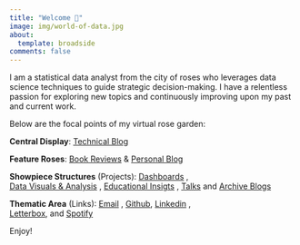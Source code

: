 ```yaml
---
title: "Welcome 🌹"
image: img/world-of-data.jpg
about:
  template: broadside
comments: false
---
```


I am a statistical data analyst from the city of roses who leverages data science techniques to guide strategic decision-making. I have a relentless passion for exploring new topics and continuously improving upon my past and current work.

Below are the focal points of my virtual rose garden:

**Central Display**: [Technical Blog](https://www.rbolt.me/blog/technical-blog/blog)

**Feature Roses**: [Book Reviews](https://www.rbolt.me/blog/book-reviews/blog) & [Personal Blog](https://www.rbolt.me/blog/personal-blog/blog)

**Showpiece Structures** (Projects): [Dashboards](https://www.rbolt.me/projects/dashboards) , <br>[Data Visuals & Analysis](https://www.rbolt.me/projects/data-visuals-and-analysis) , [Educational Insigts](https://www.rbolt.me/projects/educational-insights) , [Talks](https://www.rbolt.me/projects/talks) and [Archive Blogs](https://www.rbolt.me/projects/technical-blogs)

**Thematic Area** (Links): [Email](randibolt93@gmail.com) , [Github](https://www.rbolt.me/links/github), [Linkedin](https://www.rbolt.me/links/linkedin) , <br>[Letterbox](https://www.rbolt.me/links/letterboxd), and [Spotify](https://www.rbolt.me/links/spotify)

Enjoy!
